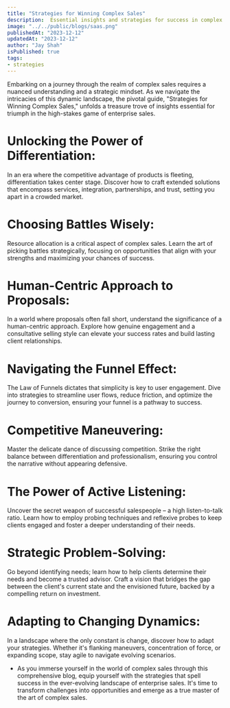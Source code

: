 ```yaml
---
title: "Strategies for Winning Complex Sales"
description:  Essential insights and strategies for success in complex sales cycles.
image: "../../public/blogs/saas.png"
publishedAt: "2023-12-12"
updatedAt: "2023-12-12"
author: "Jay Shah"
isPublished: true
tags: 
- strategies
---
```


Embarking on a journey through the realm of complex sales requires a nuanced understanding and a strategic mindset. As we navigate the intricacies of this dynamic landscape, the pivotal guide, "Strategies for Winning Complex Sales," unfolds a treasure trove of insights essential for triumph in the high-stakes game of enterprise sales.

# Unlocking the Power of Differentiation:
In an era where the competitive advantage of products is fleeting, differentiation takes center stage. Discover how to craft extended solutions that encompass services, integration, partnerships, and trust, setting you apart in a crowded market.

# Choosing Battles Wisely:
Resource allocation is a critical aspect of complex sales. Learn the art of picking battles strategically, focusing on opportunities that align with your strengths and maximizing your chances of success.

# Human-Centric Approach to Proposals:
In a world where proposals often fall short, understand the significance of a human-centric approach. Explore how genuine engagement and a consultative selling style can elevate your success rates and build lasting client relationships.

# Navigating the Funnel Effect:
The Law of Funnels dictates that simplicity is key to user engagement. Dive into strategies to streamline user flows, reduce friction, and optimize the journey to conversion, ensuring your funnel is a pathway to success.

# Competitive Maneuvering:
Master the delicate dance of discussing competition. Strike the right balance between differentiation and professionalism, ensuring you control the narrative without appearing defensive.

# The Power of Active Listening:
Uncover the secret weapon of successful salespeople – a high listen-to-talk ratio. Learn how to employ probing techniques and reflexive probes to keep clients engaged and foster a deeper understanding of their needs.

# Strategic Problem-Solving:
Go beyond identifying needs; learn how to help clients determine their needs and become a trusted advisor. Craft a vision that bridges the gap between the client's current state and the envisioned future, backed by a compelling return on investment.

# Adapting to Changing Dynamics:
In a landscape where the only constant is change, discover how to adapt your strategies. Whether it's flanking maneuvers, concentration of force, or expanding scope, stay agile to navigate evolving scenarios.

- As you immerse yourself in the world of complex sales through this comprehensive blog, equip yourself with the strategies that spell success in the ever-evolving landscape of enterprise sales. It's time to transform challenges into opportunities and emerge as a true master of the art of complex sales.

